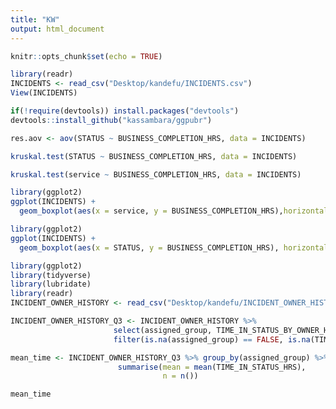 ```yaml
---
title: "KW"
output: html_document
---
```


```r
knitr::opts_chunk$set(echo = TRUE)
```

```r
library(readr)
INCIDENTS <- read_csv("Desktop/kandefu/INCIDENTS.csv")
View(INCIDENTS)
```
```r
if(!require(devtools)) install.packages("devtools")
devtools::install_github("kassambara/ggpubr")
```

```r
res.aov <- aov(STATUS ~ BUSINESS_COMPLETION_HRS, data = INCIDENTS)
```



```r
kruskal.test(STATUS ~ BUSINESS_COMPLETION_HRS, data = INCIDENTS)
```
```r
kruskal.test(service ~ BUSINESS_COMPLETION_HRS, data = INCIDENTS)
```


```r
library(ggplot2)
ggplot(INCIDENTS) + 
  geom_boxplot(aes(x = service, y = BUSINESS_COMPLETION_HRS),horizontal=TRUE,axes=FALSE,outline=FALSE)
```

```r
library(ggplot2)
ggplot(INCIDENTS) + 
  geom_boxplot(aes(x = STATUS, y = BUSINESS_COMPLETION_HRS), horizontal=TRUE,axes=FALSE,outline=FALSE)
```



```r
library(ggplot2)
library(tidyverse)
library(lubridate)
library(readr)
INCIDENT_OWNER_HISTORY <- read_csv("Desktop/kandefu/INCIDENT_OWNER_HISTORY.csv")
```

```r
INCIDENT_OWNER_HISTORY_Q3 <- INCIDENT_OWNER_HISTORY %>%
                       select(assigned_group, TIME_IN_STATUS_BY_OWNER_HRS) %>%
                       filter(is.na(assigned_group) == FALSE, is.na(TIME_IN_STATUS_BY_OWNER_HRS)==FALSE)

mean_time <- INCIDENT_OWNER_HISTORY_Q3 %>% group_by(assigned_group) %>%
                        summarise(mean = mean(TIME_IN_STATUS_HRS),
                                  n = n())

mean_time
```





















